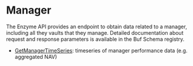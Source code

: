 # Manager

The Enzyme API provides an endpoint to obtain data related to a manager, including all they vaults that they manage. Detailed documentation about request and response parameters is available in the Buf Schema registry.

- [GetManagerTimeSeries](https://buf.build/avantgardefinance/enzyme/docs/main:enzyme.enzyme.v1#enzyme.enzyme.v1.EnzymeService.GetManagerTimeSeries): timeseries of manager performance data (e.g. aggregated NAV)
